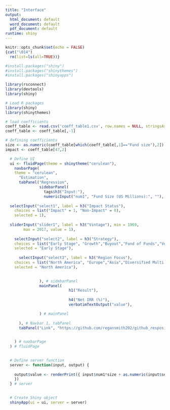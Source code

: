```yaml
---
title: "Interface"
output:
  html_document: default
  word_document: default
  pdf_document: default
runtime: shiny
---
```


```r
knitr::opts_chunk$set(echo = FALSE)
{cat("\014")  
  rm(list=ls(all=TRUE))}
```

```r
#install.packages("shiny")
#install.packages("shinythemes")
#install.packages("shinyapps")
```

```r
library(rsconnect)   
library(devtools)  
library(shiny)
```

```r

# Load R packages
library(shiny)
library(shinythemes)

# load coefficients
coeff_table <- read.csv('coeff_table1.csv', row.names = NULL, stringsAsFactors = FALSE)
coeff_table <- coeff_table[,-1]

# defining coefficients
size <- as.numeric(coeff_table[which(coeff_table[,1]=="Fund size"),2])
impact <- coeff_table[47,2]

  # Define UI
  ui <- fluidPage(theme = shinytheme("cerulean"),
    navbarPage(
    theme = "cerulean",
      "Estimation",
      tabPanel("Regression",
               sidebarPanel(
                 tags$h3("Input:"),
                 numericInput("num1", "Fund Size (US Millions):", ""),
          
  selectInput("select1", label = h3("Impact Status"), 
    choices = list("Impact" = 1, "Non-Impact" = 0), 
    selected = 1),
  
  sliderInput("slider1", label = h3("Vintage"), min = 1969, 
        max = 2017, value = 1), 
  
    selectInput("select2", label = h3("Strategy"), 
    choices = list("Early Stage", "Growth","Buyout","Fund of Funds","Venture General","Early Stage Seed","Co Investment"), 
    selected = "Early Stage"),
  
      selectInput("select3", label = h3("Region Focus"), 
    choices = list("North America", "Europe","Asia","Diversified Multi Regional","Americas","Africa","Middle East and Israel"), 
    selected = "North America"),

  
               ), # sidebarPanel
               mainPanel(
                            h1("Result"),
                            
                            h4("Net IRR (%)"),
                            verbatimTextOutput("value"),

               ) # mainPanel
               
      ), # Navbar 1, tabPanel
      tabPanel("Link", "https://github.com/regansmith202/github_respository")

  
    ) # navbarPage
  ) # fluidPage

  
  # Define server function  
  server <- function(input, output) {
    
    output$value <- renderPrint({ input$num1*size + as.numeric(input$select1)*impact + coeff_table[which(coeff_table[,1]==input$slider1),2] + coeff_table[which(coeff_table[,1]==input$select2),2] + coeff_table[which(coeff_table[,1]==input$select3),2]
    })
  } # server
  

```

```r
  # Create Shiny object
  shinyApp(ui = ui, server = server)
```
